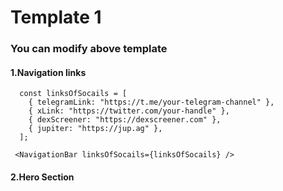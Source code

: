
#  Template 1 

<Template4/>

### You can modify above template

#### 1.Navigation links

``` tsx
  const linksOfSocails = [
    { telegramLink: "https://t.me/your-telegram-channel" },
    { xLink: "https://twitter.com/your-handle" },
    { dexScreener: "https://dexscreener.com" },
    { jupiter: "https://jup.ag" },
  ];

```

```tsx
 <NavigationBar linksOfSocails={linksOfSocails} />
```


#### 2.Hero Section

